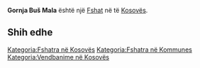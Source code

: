 {{Fshat në Kosovës
 | Emri                = Gornja Buš Mala
| srp_N_name = Gornja Buš Mala
| srp_N_FULL_NAME_RO = Gornja Buš Mala
| srp_N_FULL_NAME_ND_RO = Gornja Bus Mala
| srp_N_SORT_NAME_RG = GORNJABUSMALA
| srp_N_FULL_NAME_RG = Gornja Buš Mala
| srp_N_FULL_NAME_ND_RG = Gornja Bus Mala

 | Emri (Rasa dhanore) = 
 | Figura              = 
 | Shteti              = Kosovo
 | Komuna              = 
 | Kodi postar         = 
 | Sipërfaqja          = 

 | Popullsia           = 

 | Regj. i popullsisë  = 
 | Dend. e popullsisë  = 
 | Faqja zyrtare       = 
 <!--- Koordinatat ----> 
 | Gjerësia            = 42.168056
 | Gjatësia            = 21.2725
 | Lartësia            = 
}}
'''Gornja Buš Mala''' është një [[Fshat]] në [[]] të [[Kosovës]].

<!-- == Gjeografia == -->
<!-- == Historia == -->
<!-- == Demografia == -->
== Shih edhe ==
{{Komuna }}
{{Kosovo-Administrata-Cung}}

[[Kategoria:Fshatra në Kosovës]]
[[Kategoria:Fshatra në Kommunes ]]
[[Kategoria:Vendbanime në Kosovës]]